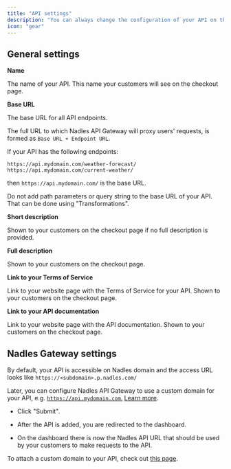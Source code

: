 ```yaml
---
title: "API settings"
description: "You can always change the configuration of your API on the Settings page."
icon: "gear"
---
```


## General settings

**Name**

The name of your API. This name your customers will see on the checkout page.

**Base URL**

The base URL for all API endpoints.

The full URL to which Nadles API Gateway will proxy users' requests, is formed as `Base URL + Endpoint URL`.

<Info>
  If your API has the following endpoints:

  `https://api.mydomain.com/weather-forecast/`
  `https://api.mydomain.com/current-weather/`

  then `https://api.mydomain.com/` is the base URL.
</Info>

<Warning>
  Do not add path parameters or query string to the base URL of your API. That can be done using "Transformations".
</Warning>

**Short description**

Shown to your customers on the checkout page if no full description is provided.

**Full description**

Shown to your customers on the checkout page.

**Link to your Terms of Service**

Link to your website page with the Terms of Service for your API. Shown to your customers on the checkout page.

**Link to your API documentation**

Link to your website page with the API documentation. Shown to your customers on the checkout page.

## Nadles Gateway settings

By default, your API is accessible on Nadles domain and the access URL looks like `https://<subdomain>.p.nadles.com/`

Later, you can configure Nadles API Gateway to use a custom domain for your API, e.g. [`https://api.mydomain.com`.](https://api.mydomain.com.) [Learn more](api-management/custom-domains).

* Click "Submit".

* After the API is added, you are redirected to the dashboard.

* On the dashboard there is now the Nadles API URL that should be used by your customers to make requests to the API.

To attach a custom domain to your API, check out [this page](api-management/custom-domains).